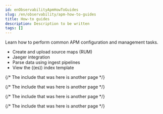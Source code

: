 ```yaml
---
id: enObservabilityApmHowToGuides
slug: /en/observability/apm-how-to-guides
title: How-to guides
description: Description to be written
tags: []
---
```


<div id="apm-how-to-guides"></div>

Learn how to perform common APM configuration and management tasks.

* <DocLink id="enObservabilityApmSourceMapHowTo">Create and upload source maps (RUM)</DocLink>
* <DocLink id="enObservabilityApmJaegerIntegration">Jaeger integration</DocLink>
* <DocLink id="enObservabilityApmIngestPipelines">Parse data using ingest pipelines</DocLink>
* <DocLink id="enObservabilityApmCustomIndexTemplate" section="view-the-((es))-index-template">View the ((es)) index template</DocLink>

{/* The include that was here is another page */}

{/* The include that was here is another page */}

{/* The include that was here is another page */}

{/* The include that was here is another page */}
